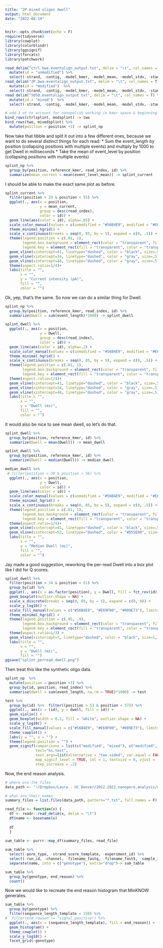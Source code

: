 ```yaml
---
title: "2P mixed oligos dwell"
output: html_document
date: "2022-08-19"
---
```

```r
knitr::opts_chunk$set(echo = F)
require(tidyverse)
library(cowplot)
library(colorblindr)
library(ggsignif)
library(forcats)
library(patchwork)

read_delim("ctrl.bwa.eventalign_output.txt", delim = "\t", col_names = T) %>%
  mutate(id = "unmodified") %>%
  select(-strand, -contig, -model_kmer, -model_mean, -model_stdv, -standardized_level) -> ctrlsplint
read_delim("2P.bwa.eventalign_output.txt", delim = "\t", col_names = T) %>%
  mutate(id = "modified")  %>%
  select(-strand, -contig, -model_kmer, -model_mean, -model_stdv, -standardized_level) -> modsplint
read_delim("5050.eventalign_output.txt", delim = "\t", col_names = T) %>%
  mutate(id = "mixed")  %>%
  select(-strand, -contig, -model_kmer, -model_mean, -model_stdv, -standardized_level) -> mixedsplint

# add 3 nt to account for nanopolish working in kmer space & beginning count w/ 0
bind_rows(ctrlsplint, modsplint) -> two
bind_rows(two, mixedsplint) %>%
  mutate(position = position +3) -> splint_np
```
Now take that tibble and split it out into a few different ones, because we want to do several distinct things for each read:
* Sum the event_length by position (collapsing positions with multiple events) and multiply by 1000 to get Dwell in milliseconds
* Take the mean of event_level by position (collapsing positions with multiple events)

```r
splint_np %>%
  group_by(position, reference_kmer, read_index, id) %>%
  summarize(mean_current = mean(event_level_mean)) -> splint_current
```
I should be able to make the exact same plot as before.
```r
splint_current %>%
  filter(position > 29 & position < 55) %>%
  ggplot(., aes(x = position, 
                y = mean_current, 
                group = desc(read_index),
                color = id)) +
  geom_line(aes(color = id), alpha=.05) +
  scale_color_manual(values = c(unmodified = "#56B4E9", modified = "#E69F00", mixed = "#009E73")) +
  theme_minimal_hgrid() +
  scale_x_continuous(breaks = seq(0, 85, by = 5), expand = c(0, .5)) +
  theme(legend.position = c(.01, 1),
        legend.box.background = element_rect(color = "transparent", fill='white'),
        legend.key = element_rect(fill = "transparent", color = "transparent")) +
  geom_vline(xintercept=41, linetype="dashed", color = "black", size=.5) +
  geom_vline(xintercept=34, linetype="dashed", color = "gray", size=.5) +
  geom_vline(xintercept=48, linetype="dashed", color = "gray", size=.5) +
  theme(aspect.ratio=1/4)+
  labs(title = "",
       x = "",
       y = "Current intensity (pA)",
       fill = "",
       color = "")
```
Ok, yep, that's the same. So now we can do a similar thing for Dwell.
```r
splint_np %>%
  group_by(position, reference_kmer, read_index, id) %>%
  summarize(Dwell = sum(event_length)*1000) -> splint_dwell

splint_dwell %>%
  ggplot(., aes(x = position, 
                y = Dwell, 
                group = desc(read_index),
                color = id)) +
  geom_line(aes(color = id), alpha=.2) +
  scale_color_manual(values = c(unmodified = "#56B4E9", modified = "#E69F00", mixed = "#009E73")) +
  theme_minimal_hgrid() +
  scale_x_continuous(breaks = seq(0, 85, by = 5), expand = c(0, .5)) +
  theme(legend.position = c(.01, 1),
        legend.box.background = element_rect(color = "transparent", fill='white'),
        legend.key = element_rect(fill = "transparent", color = "transparent")) +
  theme(aspect.ratio=1/4)+
  geom_vline(xintercept=41, linetype="dashed", color = "black", size=.5) +
  geom_vline(xintercept=34, linetype="dashed", color = "gray", size=.5) +
  geom_vline(xintercept=48, linetype="dashed", color = "gray", size=.5) +
  labs(title = "",
       x = "",
       y = "Dwell (ms)",
       fill = "",
       color = "")
```
It would also be nice to see mean dwell, so let's do that.
```r
splint_dwell %>%
  group_by(position, reference_kmer, id) %>%
  summarize(Dwell = mean(Dwell)) -> mean_dwell

splint_dwell %>%
  group_by(position, reference_kmer, id) %>%
  summarize(Dwell = median(Dwell)) -> median_dwell

median_dwell %>%
 # filter(position > 29 & position < 56) %>%
  ggplot(., aes(x = position, 
                y = Dwell, 
                color = id)) +
  geom_line(aes(color = id)) +
  scale_color_manual(values = c(unmodified = "#56B4E9", modified = "#E69F00", mixed = "#009E73")) +
  theme_minimal_hgrid() +
  scale_x_continuous(breaks = seq(0, 85, by = 5), expand = c(0, .5)) +
  theme(legend.position = c(.01, 1),
        legend.box.background = element_rect(color = "transparent", fill='white'),
        legend.key = element_rect(fill = "transparent", color = "transparent")) +
  theme(aspect.ratio=1/4)+
  geom_vline(xintercept=41, linetype="dashed", color = "black", size=.5) +
  geom_vline(xintercept=52, linetype="dashed", color = "#D55E00", size=.5) +
  labs(title = "",
       x = "",
       y = "Median Dwell (ms)",
       fill = "",
       color = "")
```
Jay made a good suggestion, reworking the per-read Dwell into a box plot like I did for Q scores.
```r
splint_dwell %>%
  filter(position > 34 & position < 61) %>%
  group_by(id) %>%
  ggplot(., aes(x = as.factor(position), y = Dwell, fill = fct_rev(id))) +
  geom_boxplot(outlier.shape = NA) +
  scale_x_discrete(breaks = seq(0, 85, by = 5), expand = c(0, 0)) +
  scale_y_log10() +
  scale_fill_manual(values = c("#56B4E9", "#E69F00", "#009E73"), limits = c("unmodified", "modified", "mixed")) +
  theme_minimal_hgrid() +
  theme(legend.position = c(.05, .9),
        legend.box.background = element_rect(color = "transparent", fill='white'),
        legend.key = element_rect(fill = "transparent", color = "transparent")) +
  theme(aspect.ratio=1/3) +
  geom_vline(xintercept=7, linetype="dashed", color = "black", size=1, alpha = .5) + # modified position
  labs(title = "",
       x = "",
       y = "Dwell (ms)",
       fill = "")
ggsave("splint_perread_dwell.png")
```

Then treat this like the synthetic oligo data. 
```r
splint_np  %>%
  mutate(position = position +3) %>%
  group_by(id, position, read_index) %>%
  summarise(dwell = sum(event_length, na.rm = TRUE)*1000) -> test

test %>%
  group_by(id) %>%  filter((position > 53 & position < 57)) %>%
  ggplot(., aes(x = (id), y = dwell, fill = id)) +
  geom_violin() +
  geom_boxplot(width = 0.2, fill = "white", outlier.shape = NA) +
  scale_y_log10() +
  scale_fill_manual(values = c("#56B4E9", "#E69F00", "#009E73"), limits = c("unmodified", "modified", "mixed")) +
  theme_cowplot() +
  labs(y = "", x = "") +
  theme(legend.position = "") +
  geom_signif(comparisons = list(c("modified", "mixed"), c("modified", "unmodified"), c("unmodified", "mixed")),
              test="ks.test", 
              test.args=list(alternative = "two.sided", var.equal = FALSE, paired=FALSE),
              map_signif_level = TRUE, col = 1, textsize = 8, vjust = .5,
              step_increase = .2)
```
Now, the end reason analysis.
```r
# where are the files
data_path <- "~/Dropbox/Laura - UC Denver/2022.2021.nanopore.analysis/oligo_summary_data"

# what are their names
summary_files = list.files(data_path, pattern="*.txt", full.names = F)

read_file <- function(x) {
  df <- readr::read_delim(x, delim = "\t")
  df$name <- basename(x)
  
  df
  }
  
sum_table <- purrr::map_df(summary_files, read_file) 

sum_table %>%
  select(-pore_type, -strand_score_template, -experiment_id) %>%
  select(-run_id, -channel, -filename_fastq, -filename_fast5, -sample_id) %>%
  separate(name, into = c("genotype"), extra="drop")-> sum_table

sum_table %>%
  group_by(genotype, end_reason) %>%
  count()
```
Now we would like to recreate the end reason histogram that MinKNOW generates.
```r
sum_table %>%
  group_by(genotype) %>%
  filter(sequence_length_template < 150) %>%
#  filter(end_reason != "signal_positive") %>%
  ggplot(., aes(x = (sequence_length_template), fill = end_reason)) +
  geom_histogram() +
  theme_cowplot() +
  scale_y_log10() +
  facet_grid(~genotype)
```


